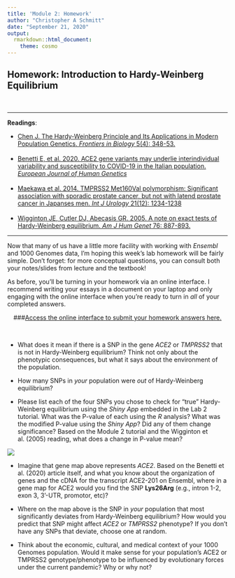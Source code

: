```yaml
---
title: 'Module 2: Homework'
author: "Christopher A Schmitt"
date: "September 21, 2020"
output: 
  rmarkdown::html_document:
    theme: cosmo
---
```


## Homework: Introduction to Hardy-Weinberg Equilibrium

<br>

***

**Readings**:<ul> 
<li>[Chen J. The Hardy-Weinberg Principle and Its Applications in Modern Population Genetics. *Frontiers in Biology* 5(4): 348-53.](https://link.springer.com/article/10.1007/s11515-010-0580-x)</li><br>
<li>[Benetti E, et al. 2020. ACE2 gene variants may underlie interindividual variability and susceptibility to COVID-19 in the Italian population. *European Journal of Human Genetics* ](https://www.nature.com/articles/s41431-020-0691-z)</li><br>
<li>[Maekawa et al. 2014. TMPRSS2 Met160Val polymorphism: Significant association with sporadic prostate cancer, but not with latend prostate cancer in Japanses men. *Int J Urology* 21(12): 1234-1238](https://onlinelibrary.wiley.com/doi/full/10.1111/iju.12578)</li><br>
<li>[Wigginton JE, Cutler DJ, Abecasis GR. 2005. A note on exact tests of Hardy-Weinberg equilibrium. *Am J Hum Genet* 76: 887-893.](https://www.cell.com/ajhg/fulltext/S0002-9297(07)60735-6?code=ajhg-site)</li></ul>

***

Now that many of us have a little more facility with working with *Ensembl* and 1000 Genomes data, I'm hoping this week's lab homework will be fairly simple. Don't forget: for more conceptual questions, you can consult both your notes/slides from lecture and the textbook!

As before, you'll be turning in your homework via an online interface.  I recommend writing your essays in a document on your laptop and only engaging with the online interface when you're ready to turn in *all* of your completed answers.

<center>
###[Access the online interface to submit your homework answers here.](https://forms.gle/qVF1SRj2jbDm7EAbA)
</center><br>

* What does it mean if there is a SNP in the gene *ACE2* or *TMPRSS2* that is not in Hardy-Weinberg equilibrium? Think not only about the phenotypic consequences, but what it says about the environment of the population.

* How many SNPs in *your* population were *out* of Hardy-Weinberg equilibrium?

* Please list each of the four SNPs you chose to check for "true" Hardy-Weinberg equilibrium using the *Shiny App* embedded in the Lab 2 tutorial. What was the P-value of each using the *R* analysis? What was the modified P-value using the *Shiny App*? Did any of them change significance? Based on the Module 2 tutorial and the Wigginton et al. (2005) reading, what does a change in P-value mean?

![](img/genemap.png)
<br>

* Imagine that gene map above represents *ACE2*. Based on the Benetti et al. (2020) article itself, and what you know about the organization of genes and the cDNA for the transcript ACE2-201 on Ensembl, where in a gene map for ACE2 would you find the SNP **Lys26Arg** (e.g., intron 1-2, exon 3, 3'-UTR, promotor, etc)?

* Where on the map above is the SNP in *your* population that most significantly deviates from Hardy-Weinberg equilibrium? How would you predict that SNP might affect *ACE2* or *TMPRSS2* phenotype? If you don't have any SNPs that deviate, choose one at random. 

* Think about the economic, cultural, and medical context of your 1000 Genomes population. Would it make sense for your population's ACE2 or TMPRSS2 genotype/phenotype to be influenced by evolutionary forces under the current pandemic? Why or why not?
<br>
<br>
<br>